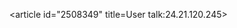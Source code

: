 <article id="2508349" title=User talk:24.21.120.245>
	<talkpage id="2508349" title="User talk:24.21.120.245">
{{OW}}
	</talkpage>
</article>